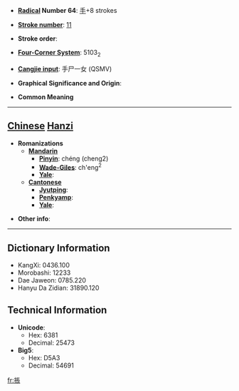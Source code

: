 * '''[[Wiktionary:Chinese radical index| Radical]] Number 64''': [[Wiktionary:Chinese radical index 手|手]]+8 strokes

* '''[[Wiktionary:Chinese total strokes index|Stroke number]]''': [[Wiktionary:Chinese total strokes index 11|11]]

* '''Stroke order''': 

* '''[[Wiktionary:Chinese four corner index|Four-Corner System]]''': 5103<sub>2</sub>

* '''[[Wiktionary:Chinese Cangjie index|Cangjie input]]''': 手尸一女 (QSMV)

* '''Graphical Significance and Origin''': 

* '''Common Meaning'''

----

== [[Chinese]] [[Hanzi]] ==

* '''Romanizations'''
** '''[[Mandarin]]'''
*** '''[[Pinyin]]''': chéng (cheng2)
*** '''[[Wade-Giles]]''': ch'eng<sup>2</sup>
*** '''[[Yale]]''': 
** '''[[Cantonese]]'''
*** '''[[Jyutping]]''':
*** '''[[Penkyamp]]''': 
*** '''[[Yale]]''': 

* '''Other info''': 

----

== Dictionary Information ==

* KangXi: 0436.100
* Morobashi: 12233
* Dae Jaweon: 0785.220
* Hanyu Da Zidian: 31890.120

== Technical Information ==

* '''Unicode''':
** Hex: 6381
** Decimal: 25473
* '''Big5''':
** Hex: D5A3
** Decimal: 54691

[[fr:掁]]
